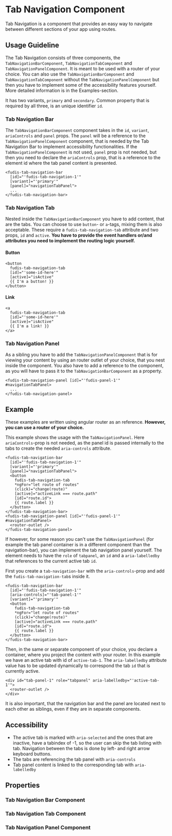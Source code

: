 
<Meta title="Components/Tabs with Navigation" />

# Tab Navigation Component

Tab Navigation is a component that provides an easy way to navigate between different sections of your app using routes.

## Usage Guideline

The Tab Navigation consists of three components, the `TabNavigationBarComponent`, `TabNavigationTabComponent` and `TabNavigationPanelComponent`. It is meant to be used with a router of your choice. You can also use the `TabNavigationBarComponent` and `TabNavigationTabComponent` without the `TabNavigationPanelComponent` but then you have to implement some of the accessibility features yourself. More detailed information is in the Examples-section.

It has two variants, `primary` and `secondary`. Common property that is required by all three, is an unique identifier `id`.

### Tab Navigation Bar

The `TabNavigationBarComponent` component takes in the `id`, `variant`, `ariaControls` and `panel` props. The `panel` will be a reference to the `TabNavigationPanelComponent` component, that is needed by the Tab Navigation Bar to implement accessibility functionalities. If the `TabNavigationPanelComponent` is not used, `panel` prop is not needed, but then you need to declare the `ariaControls` prop, that is a reference to the element id where the tab panel content is presented.

```
<fudis-tab-navigation-bar
  [id]="'fudis-tab-navigation-1'"
  [variant]="'primary'"
  [panel]="navigationTabPanel">
  ...
</fudis-tab-navigation-bar>
```

### Tab Navigation Tab

Nested inside the `TabNavigationBarComponent` you have to add content, that are the tabs. You can choose to use `button`- or `a`-tags, mixing them is also acceptable. These require a `fudis-tab-navigation-tab` attribute and two props, `id` and `active`. **You have to provide the event handlers or/and attributes you need to implement the routing logic yourself.**

#### Button

```
<button
  fudis-tab-navigation-tab
  [id]="'some-id-here'"
  [active]="isActive"
  {{ I'm a button! }}
</button>
```

#### Link

```
<a
  fudis-tab-navigation-tab
  [id]="'some-id-here'"
  [active]="isActive"
  {{ I'm a link! }}
</a>
```

### Tab Navigation Panel

As a sibling you have to add the `TabNavigationPanelComponent` that is for viewing your content by using an router outlet of your choice, that you nest inside the component. You also have to add a reference to the component, as you will have to pass it to the `TabNavigationBarComponent` as a property.

```
<fudis-tab-navigation-panel [id]="'fudis-panel-1'" #navigationTabPanel>
  ...
</fudis-tab-navigation-panel>
```

## Example

These examples are written using angular router as an reference. **However, you can use a router of your choice.**

This example shows the usage with the `TabNavigationPanel`. Here `ariaControls`-prop is not needed, as the panel id is passed internally to the tabs to create the needed `aria-controls` attribute.

```
<fudis-tab-navigation-bar
  [id]="'fudis-tab-navigation-1'"
  [variant]="'primary'"
  [panel]="navigationTabPanel">
  <button
    fudis-tab-navigation-tab
    *ngFor="let route of routes"
    (click)="change(route)"
    [active]="activeLink === route.path"
    [id]="route.id">
    {{ route.label }}
  </button>
</fudis-tab-navigation-bar>
<fudis-tab-navigation-panel [id]="'fudis-panel-1'" #navigationTabPanel>
  <router-outlet />
</fudis-tab-navigation-panel>
```

If however, for some reason you can't use the `TabNavigationPanel` (for example the tab panel container is in a different component than the navigation-bar), you can implement the tab navigation panel yourself. The element needs to have the `role` of `tabpanel`, an `id` and a `aria-labelledby` that references to the current active tab `id`.

First you create a `tab-navigation-bar` with the `aria-controls`-prop and add the `fudis-tab-navigation-tab`s inside it.

```
<fudis-tab-navigation-bar
  [id]="'fudis-tab-navigation-1'"
  [aria-controls]="'tab-panel-1'"
  [variant]="'primary'"
  <button
    fudis-tab-navigation-tab
    *ngFor="let route of routes"
    (click)="change(route)"
    [active]="activeLink === route.path"
    [id]="route.id">
    {{ route.label }}
  </button>
</fudis-tab-navigation-bar>
```

Then, in the same or separate component of your choice, you declare a container, where you project the content with your router. In this example we have an active tab with id of `active-tab-1`. The `aria-labelledby` attribute value has to be updated dynamically to correspond the tab `id` that is currently active.

```
<div id="tab-panel-1" role="tabpanel" aria-labelledby="'active-tab-1'">
  <router-outlet />
</div>
```

It is also important, that the navigation bar and the panel are located next to each other as siblings, even if they are in separate components.

## Accessibility

- The active tab is marked with `aria-selected` and the ones that are inactive, have a tabindex of -1, so the user can skip the tab listing with tab. Navigation between the tabs is done by left- and right arrow keyboard buttons.
- The tabs are referencing the tab panel with `aria-controls`
- Tab panel content is linked to the corresponding tab with `aria-labelledby`

## Properties

### Tab Navigation Bar Component

<ArgTypes of={TabNavigationBarComponent} exclude={tabNavigationBarExclude} />

### Tab Navigation Tab Component

<ArgTypes of={TabNavigationTabComponent} />

### Tab Navigation Panel Component

<ArgTypes of={TabNavigationPanelComponent} />
